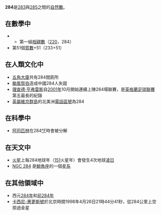 {{Unreferenced|time=2020-12-17T14:47:11+00:00}}
{{noteTA|G1=Math}}
{{整数
| 质因数分解 =<math>2^2 \times 71</math>
| 罗马数字 = CCLXXXIV
}}
'''284'''是[[283|283]]與[[285|285]]之間的[[自然數|自然數]]。

== 在數學中 ==
{{數字性質|use math=yes}}
**第一組[[相親數|相親數]]（[[220|220]]，284）
*第51個[[質數|質數]]+51（233+51）

== 在人類文化中 ==
*[[五角大廈|五角大廈]]共有284間廁所
*[[颱風賀伯|颱風賀伯]]造成中國284人失蹤
*[[理查德·亨弗雷斯|理查德·亨弗雷斯]]自[[2001年|2001年]]10月開始連續上陣284場聯賽，是[[英格蘭足球聯賽|英格蘭足球聯賽]]第五最長的紀錄
*[[英屬維京群島|英屬維京群島]]的北美洲[[電話區號|電話區號]]為284

== 在科學中 ==
*[[阿司匹林|阿司匹林]]在284[[°F|°F]]時會被分解

== 在天文中 ==
*[[火星|火星]]上每284地球年（[[151|151]]火星年）會發生4次地球[[凌日|凌日]]
*[[NGC_284|NGC 284]] 是[[鯨魚座|鯨魚座]]的一個[[星系|星系]]

== 在其他領域中 ==
*西元[[284年|284年]]和[[前284年|前284年]]
*[[卡西尼-惠更斯號|卡西尼-惠更斯號]]於北京時間1998年4月26日21時44分41秒，從284公里上空掠過金星
